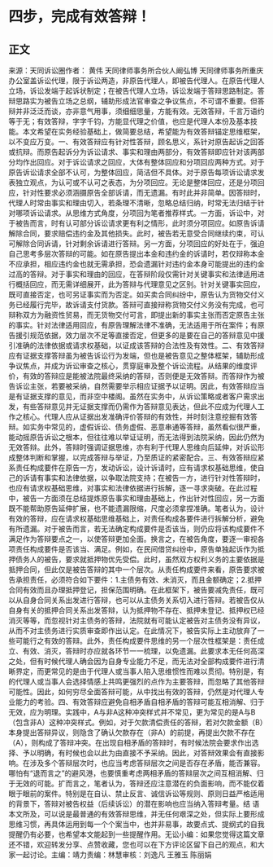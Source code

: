 # 四步，完成有效答辩！
## 正文
来源：天同诉讼圈作者： 黄伟 天同律师事务所合伙人阚弘博 天同律师事务所重庆办公室盖诉讼代理，限于诉讼两造，非原告代理人，即被告代理人。在原告代理人立场，诉讼发端于起诉状制定；在被告代理人立场，诉讼发端于答辩思路制定。答辩思路实为被告立场之总纲，辅助形成法官审查之争议焦点，不可谓不重要。但答辩并非泛泛而谈，亦非意气用事，须细细思量，方能有效。无效答辩，千言万语约等于无；有效答辩，字字千钧，方能显代理之价值，也应是代理人本份及基本技能。本文希望在实务经验基础上，做简要总结，希望能为有效答辩锚定思维框架，以不变应万变。一、有效答辩应有针对性答辩，顾名思义，系针对原告起诉之回答或抗辩。而原告起诉分为诉讼请求、事实和理由两部分，有效答辩即应针对该两部分均作出回应。对于诉讼请求之回应，大体有整体回应和分项回应两种方式。对于原告诉讼请求全部不认可，为整体回应，简洁但不具体。对于原告每项诉讼请求发表独立观点，为认可或不认可之表态，为分项回应。无论是整体回应，还是分项回应，针对性要求必须涵摄原告全部诉请，而无遗漏。有时此并非简单。因答辩时，代理人时常由事实和理由切入，若条理不清晰，忽略总结归纳，时常无法归结于针对哪项诉讼请求。从思维方式角度，分项回为笔者推荐样式。一方面，诉讼中，对于被告而言，时有认可部分诉讼请求更有利之情形，此时须分项回应。如原告诉请解除合同，要求赔偿违约金及其他损失。此时，被告若无意受合同继续约束，可认可解除合同诉请，针对剩余诉请进行答辩。另一方面，分项回应的好处在于，强迫自己思考多层次答辩的可能。如在原告提出本金和违约金的诉请时，若仅辩称本金不应承担，相应违约金也就无需承担，恐会遗漏针对违约金本身可能提出的违约金过高的答辩。对于事实和理由的回应，在答辩阶段仅需针对关键事实和法律适用进行概括回应，而无需详细展开，此为答辩与代理意见之区别。针对关键事实回应，既可直接否定，也可另证事实而为否定。如买卖合同纠纷中，原告认为货物交付义务已经履行完毕，故诉请支付货款。答辩可直接辩称货物交付义务没有完成，也可辩称双方为融资性贸易，而无货物交付可言，即提出新的事实主张而否定原告主张的事实。针对法律适用回应，有原告理解法律不准确，无法适用于所在案件；有原告援引规范依据，效力层次不足等直接否定，但更多的是要在自己的答辩意见中援引准确的法律依据或请求权基础，以证成该答辩的合法性及有效性。二、有效答辩应有证据支撑答辩虽为被告诉讼行为发端，但也是被告意见之整体框架，辅助形成争议焦点，并成为诉讼审查之核心，贯穿庭审及整个诉讼流程。从结果的维度评价，有效的答辩应是能被法院最终采纳的答辩，否则便是无效答辩。而答辩作为被告诉讼主张，若要被采纳，自然需要举示相应证据予以证明。因此，有效答辩应当是有证据支撑的意见，而非空中楼阁。虽然在实务中，从诉讼策略或者客户需求出发，有些答辩意见并无证据支撑而仍需作为答辩意见表达，但此不应成为代理人工作之核心。代理人应从证据出发准确评价答辩的有效性，并时刻注意挖掘有效答辩。如实务中常见的，虚假诉讼、债务虚假、恶意串通等答辩，虽然看似很严重，能动摇原告诉讼之根本，但往往难以举证证明，而无法得到法院采纳，因此仍然为无效答辩。此外，答辩时强调证据思维，亦有利于代理人思维向后延伸，对诉讼形成整体判断和掌握，以完成答辩与举证，乃至质证的紧密配合。三、有效答辩应紧系责任构成要件在原告一方，发动诉讼，设计诉请时，应有请求权基础思维，使自己的诉请有事实和法律依据，以争取法院支持；在被告一方，进行针对性答辩时，也应有请求权基础思维，对事实和法律依据进行拆解，逐一寻求突破。在此过程中，被告一方面须在总结提炼原告事实和理由基础上，作出针对性回应，另一方面既不能帮助原告延伸扩展，也不能遗漏限缩，尺度必须拿捏准确。笔者认为，设计有效的答辩，应在请求权基础思维基础上，对责任构成各要件进行拆解分析，避免有所遗漏。对于被告而言，若无法确定构成要件是否该当，则仍应将该构成要件不满足作为答辩要点之一，以使答辩更加全面。换言之，在被告角度，要逐一审视各项责任构成要件是否该当、满足。例如，在民间借贷纠纷中，原告单独起诉作为抵押债务人的被告，要求就抵押物优先受偿。此时，虽然双方权利义务的主要依据是抵押合同，但此仅是被告答辩的其中一个层次。从责任构成要件来看，原告要求被告承担责任，必须符合如下要件：1.主债务有效、未消灭，而且金额确定；2.抵押合同有效而且办理抵押登记，担保范围明确。在此框架下，被告要减免责任，既可以从自身合同关系出发进行答辩，也可以从主债务关系切入进行答辩。若被告仅从自身有关的抵押合同关系出发答辩，认为抵押物不存在、抵押未登记、抵押权已经消灭等等，而忽视针对主债务的答辩，法院就有可能认定被告对主债务没有异议，从而不对主债务进行实质审查即作出认定。在此情况下，被告实际上主动放弃了一些可能行之有效的答辩。此外，责任构成要件思维的另一个层次性框架是：责任成立、有效、消灭，答辩时亦应就各环节一一梳理，以免遗漏。此要求本无任何高深之处，但有时候代理人确会因为自身专业能力不足，而无法对全部构成要件进行清晰界定，而更常见的是由于代理人或当事人陷入思维惯性而难以贯彻。特别是，有的代理人或当事人会选择情感上共鸣更强烈的点作为主要答辩，而忽略了其他答辩可能性。因此，如何穷尽全面答辩可能，从中找出有效的答辩，仍然是对代理人专业能力的考验。四、有效答辩应避免自相矛盾自相矛盾的答辩可能互相消解、归于无效，应为明理。实践中，A与非A这种冲突样式并不常见，更为常见的是A与B（包含非A）这种冲突样式。例如，对于欠款清偿责任的答辩，若对欠款金额（B）本身提出答辩异议，则隐含了确认欠款存在（非A）的前提，再提出欠款不存在（A），则构成了答辩冲突。在出现自相矛盾的答辩时，有时候法院会要求作出选择、予以明确，有时候也会以此为由直接不予采纳。因此，对答辩效果会有直接影响。在涉及多个答辩层次时，也应当考虑答辩层次之间是否存在矛盾，能否兼容。哪怕有“退而言之”的避风港，也要慎重考虑两相矛盾的答辩层次之间互相消解、归于无效的可能。扩而言之，笔者认为，答辩还应注意潜在的负面影响，而不能仅着眼于眼前的案件。特别是在自认、禁止反言、诚信诉讼等规则、原则日益严格适用的背景下，答辩对被告权益（后续诉讼）的潜在影响也应当纳入答辩考量。结 语本文所及，可以说是最普通的有效答辩思维，并无任何艰深之处，但实际上要形成思维习惯，再具体运用到每一个个案当中，也并非易事，故要点式、提纲式的自我提醒仍有必要，也希望本文能起到一些提醒作用。无讼小编：如果您觉得这篇文章还不错，欢迎转发分享、点赞收藏，您也可以在下方评论区留下自己的观点，和大家一起讨论。主编：靖力责编：林慧审核：刘逸凡 王雅玉 陈丽娟 